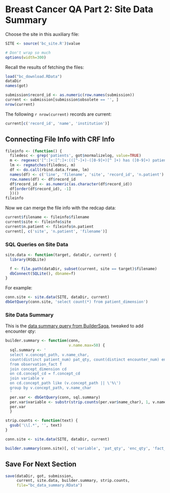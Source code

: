Breast Cancer QA Part 2: Site Data Summary
==========================================

Choose the site in this auxiliary file:

```r
SITE <- source('bc_site.R')$value
```


```r
# Don't wrap so much
options(width=300) 
```


Recall the results of fetching the files:

```r
load("bc_download.RData")
dataDir
names(got)

submission$record_id <- as.numeric(row.names(submission))
current <- submission[submission$obsolete == '', ]
nrow(current)
```

The following `r nrow(current)` records are current:

```r
current[c('record_id', 'name', 'institution')]
```

## Connecting File Info with CRF Info

```r
fileinfo <- (function() {
  filedesc <- grep('patients', got$normalizelog, value=TRUE)
  m <- regexec('[^:]+:[^:]+:(([^-]+)-([0-9]+)[^ ]+) has ([0-9]+) patients.', filedesc)
  lm <- regmatches(filedesc, m)
  df <- do.call(rbind.data.frame, lm)
  names(df) <- c('line', 'filename', 'site', 'record_id', 'n.patient')
  row.names(df) <- df$record_id
  df$record_id <- as.numeric(as.character(df$record_id))
  df[order(df$record_id), -1]
  })()
fileinfo
```

Now we can merge the file info with the redcap data:

```r
current$filename <- fileinfo$filename
current$site <- fileinfo$site
current$n.patient <- fileinfo$n.patient
current[, c('site', 'n.patient', 'filename')]
```


### SQL Queries on Site Data

```r
site.data <- function(target, dataDir, current) {
  library(RSQLite)

  f <- file.path(dataDir, subset(current, site == target)$filename)
  dbConnect(SQLite(), dbname=f)
}
```

For example:

```r
conn.site <- site.data(SITE, dataDir, current)
dbGetQuery(conn.site, 'select count(*) from patient_dimension')
```


### Site Data Summary

This is the [data summary query from BuilderSaga][sqlsum], tweaked to add encounter qty:

[sqlsum]: https://informatics.gpcnetwork.org/trac/Project/wiki/BuilderSaga#DataSummary

```r
builder.summary <- function(conn,
                            v.name.max=50) {
  sql.summary <- '
  select v.concept_path, v.name_char,
  count(distinct patient_num) pat_qty, count(distinct encounter_num) enc_qty, count(*) fact_qty
  from observation_fact f
  join concept_dimension cd
  on cd.concept_cd = f.concept_cd
  join variable v
  on cd.concept_path like (v.concept_path || \'%\')
  group by v.concept_path, v.name_char
  '
  per.var <- dbGetQuery(conn, sql.summary)
  per.var$variable <- substr(strip.counts(per.var$name_char), 1, v.name.max)
  per.var
  }

strip.counts <- function(text) {
  gsub('\\[.*', '', text)
}
```

```r
conn.site <- site.data(SITE, dataDir, current)

builder.summary(conn.site)[, c('variable', 'pat_qty', 'enc_qty', 'fact_qty')]
```


## Save For Next Section

```r
save(dataDir, got, submission,
     current, site.data, builder.summary, strip.counts,
     file="bc_data_summary.RData")
```
